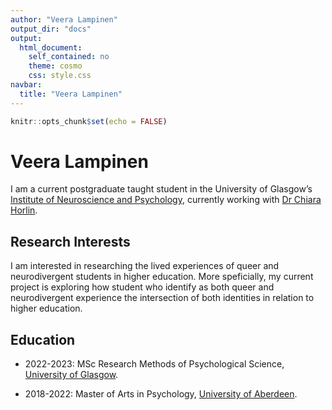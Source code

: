 ```yaml
---
author: "Veera Lampinen"
output_dir: "docs"  
output:  
  html_document:  
    self_contained: no  
    theme: cosmo  
    css: style.css
navbar:  
  title: "Veera Lampinen"  
---
```


```r
knitr::opts_chunk$set(echo = FALSE)
```
# Veera Lampinen

I am a current postgraduate taught student in the University of Glasgow's
[Institute of Neuroscience and Psychology](http://www.gla.ac.uk/researchinstitutes/neurosciencepsychology/), currently working with [Dr Chiara Horlin](https://www.gla.ac.uk/schools/psychologyneuroscience/staff/chiarahorlin/).

## Research Interests 

I am interested in researching the lived experiences of queer and neurodivergent students in higher education. More speficially, my current project is exploring how student who identify as both queer and neurodivergent experience the intersection of both identities in relation to higher education. 

## Education

* 2022-2023: MSc Research Methods of Psychological Science, [University of Glasgow](http://www.gla.ac.uk/).

* 2018-2022: Master of Arts in Psychology, [University of Aberdeen](http://www.abdn.ac.uk/). 




